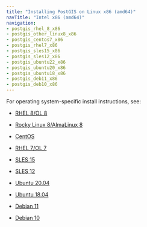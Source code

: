```yaml
---
title: "Installing PostGIS on Linux x86 (amd64)"
navTitle: "Intel x86 (amd64)"
navigation:
- postgis_rhel_8_x86
- postgis_other_linux8_x86
- postgis_centos7_x86
- postgis_rhel7_x86
- postgis_sles15_x86
- postgis_sles12_x86
- postgis_ubuntu22_x86
- postgis_ubuntu20_x86
- postgis_ubuntu18_x86
- postgis_deb11_x86
- postgis_deb10_x86
---
```


For operating system-specific install instructions, see:

  - [RHEL 8/OL 8](postgis_rhel_8_x86) 

  - [Rocky Linux 8/AlmaLinux 8](postgis_other_linux8_x86)
  - [CentOS](postgis_centos7_x86)
  - [RHEL 7/OL 7](postgis_rhel7_x86)
  - [SLES 15](postgis_sles15_x86)
  - [SLES 12](postgis_sles12_x86)
  - [Ubuntu 20.04](postgis_ubuntu20_x86)
  - [Ubuntu 18.04](postgis_ubuntu18_x86)
  - [Debian 11](08b_postgis_deb11_x86)
  - [Debian 10](postgis_deb10_x86)

